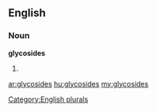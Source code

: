==English==

===Noun===
'''glycosides'''

# {{plural of|[[glycoside]]}}

[[Category:English plurals]]

[[ar:glycosides]]
[[hu:glycosides]]
[[my:glycosides]]